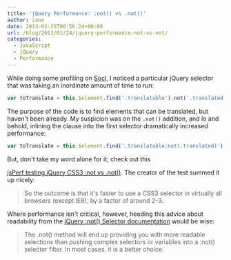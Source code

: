 ```yaml
---
title: 'jQuery Performance: :not() vs .not()'
author: iano
date: 2013-01-25T00:56:24+00:00
url: /blog/2013/01/24/jquery-performance-not-vs-not/
categories:
  - JavaScript
  - jQuery
  - Performance
---
```


While doing some profiling on [Socl][1], I noticed a particular jQuery selector that was taking an inordinate amount of time to run:

```javascript
var toTranslate = this.$element.find('.translatable').not('.translated');
```

The purpose of the code is to find elements that can be translated, but haven't been already. My suspicion was on the `.not()` addition, and lo and behold, inlining the clause into the first selector dramatically increased performance:

```javascript
var toTranslate = this.$element.find('.translatable:not(.translated)');
```

But, don't take my word alone for it; check out this

[jsPerf testing jQuery CSS3 :not vs .not()][2]. The creator of the test summed it up nicely:

> So the outcome is that it's faster to use a CSS3 selector in virtually all browsers (except IE8), by a factor of around 2-3.

Where performance isn't critical, however, heeding this advice about readability from the [jQuery :not() Selector documentation][3] would be wise:

> The .not() method will end up providing you with more readable selections than pushing complex selectors or variables into a :not() selector filter. In most cases, it is a better choice.

[1]: http://so.cl 'Socl'
[2]: http://jsperf.com/jquery-css3-not-vs-not
[3]: http://api.jquery.com/not-selector/
